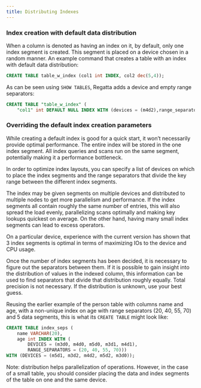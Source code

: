 ---
title: Distributing Indexes
---

### Index creation with default data distribution

When a column is denoted as having an index on it, by default, only one index segment is created.  This segment is placed on a device chosen in a random manner.  An example command that creates a table with an index with default data distribution:

```sql
CREATE TABLE table_w_index (col1 int INDEX, col2 dec(5,4));
```

As can be seen using `SHOW TABLES`, Regatta adds a device and empty range separators:

```sql
CREATE TABLE "table_w_index" (
	"col1" int DEFAULT NULL INDEX WITH (devices = (m4d2),range_separators = ()), …)
```

### Overriding the default index creation parameters
While creating a default index is good for a quick start, it won’t necessarily provide optimal performance.  The entire index will be stored in the one index segment.  All index queries and scans run on the same segment, potentially making it a performance bottleneck.  

In order to optimize index layouts, you can specify a list of devices on which to place the index segments and the range separators that divide the key range between the different index segments.

The index may be given segments on multiple devices and distributed to multiple nodes to get more parallelism and performance.  If the index segments all contain roughly the same number of entries, this will also spread the load evenly, parallelizing scans optimally and making key lookups quickest on average.  On the other hand, having many small index segments can lead to excess operators.

On a particular device, experience with the current version has shown that 3 index segments is optimal in terms of maximizing IOs to the device and CPU usage.

Once the number of index segments has been decided, it is necessary to figure out the separators between them.  If it is possible to gain insight into the distribution of values in the indexed column, this information can be used to find separators that divide that distribution roughly equally.  Total precision is not necessary.  If the distribution is unknown, use your best guess. 

Reusing the earlier example of the person table with columns name and age, with a non-unique index on age with range separators (20, 40, 55, 70) and 5 data segments, this is what its `CREATE TABLE` might look like:

```sql
CREATE TABLE index_seps (
	name VARCHAR(20),
	age int INDEX WITH (
		DEVICES = (m3d0, m4d0, m5d0, m3d1, m4d1),
		RANGE_SEPARATORS = (20, 40, 55, 70)))
WITH (DEVICES = (m5d1, m3d2, m4d2, m5d2, m3d0));
```


<Note>Note: distribution helps parallelization of operations.  However, in the case of a small table, you should consider placing the data and index segments of the table on one and the same device.</Note>

